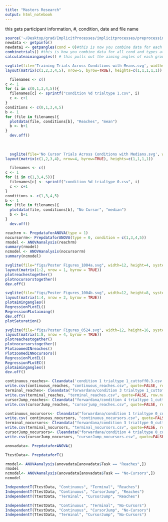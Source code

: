 ```yaml
---
title: "Masters Research"
output: html_notebook
---
```


this gets participant information, #, condition, date and file name
```r
source('~/Desktop/grad/ImplicitProcesses/implicitprocesses/preprocessing.R')
newdata <- getpinfo()
newdata1 <- getpangles(cond = 0)#this is now you combine data for each condition and trialtype
combinetrials() #this is how you combine data for all cond and types at once
calculateaimingangles() # this pulls out the aiming angles of each group and makes a csv file of them. 
```
```r
svglite(file='Training Trials Across Conditions with Means.svg', width=5, height=15, system_fonts=list(sans = "Arial"))
layout(matrix(c(1,2,3,4,5), nrow=5, byrow=TRUE), heights=c(1,1,1,1,1))

  filenames <- c()
c <- 1
for (i in c(0,1,3,4,5)){
  filenames[c] <- sprintf("condition %d trialtype 1.csv", i)
  c <- c+1
}
conditions <- c(0,1,3,4,5)
b <- 1
for (file in filenames){
  plotdata(file, conditions[b], "Reaches", "mean")
  b <- b+1
}
  dev.off()
  
  
  
  svglite(file='No Cursor Trials Across Conditions with Medians.svg', width=5, height=15, system_fonts=list(sans = "Arial"))
layout(matrix(c(1,2,3,4), nrow=4, byrow=TRUE), heights=c(1,1,1,1))

  filenames <- c()
c <- 1
for (i in c(1,3,4,5)){
  filenames[c] <- sprintf("condition %d trialtype 0.csv", i)
  c <- c+1
}
conditions <- c(1,3,4,5)
b <- 1
for (file in filenames){
  plotdata(file, conditions[b], "No Cursor", "median")
  b <- b+1
}
  dev.off()
```
```r
reachrm <- PrepdataforANOVA(type = 1)
nocursorrm<- PrepdataforANOVA(type = 0, condition = c(1,3,4,5))
rmodel <- ANOVAanalysis(reachrm)
summary(rmodel)
ncmodel <- ANOVAanalysis(nocursorrm)
summary(ncmodel)
```




```r
svglite(file="figs/Poster Figures_1004a.svg", width=12, height=4, system_fonts=list(sans = "Arial"))
layout(matrix(1:2, nrow = 1, byrow = TRUE))
plotreachestogether()
plotnocursorstogether()
dev.off()

svglite(file="figs/Poster Figures_1004b.svg", width=12, height=8, system_fonts=list(sans = "Arial"))
layout(matrix(1:4, nrow = 2, byrow = TRUE))
plotaimingangles()
RegressionPLotEL()
RegressionPLotaiming()
dev.off()
plotSaturation()

```


```r

svglite(file="figs/Poster Figures_0524.svg", width=12, height=16, system_fonts=list(sans = "Arial"))
layout(matrix(1:8, nrow = 4, byrow = TRUE))
plotreachestogether()
plotnocursorstogether()
PlotzoomedINreaches()
PlotzoomedINNocursors()
RegressionPLotEL()
RegressionPLotEC()
plotaimingangles()
dev.off()

```


```r
continuous_reaches<- Cleandata('condition 1 trialtype 1_cuttoff0.3.csv')
write.csv(continuous_reaches, "continuous_reaches.csv", quote=FALSE, row.names = FALSE)
terminal_reaches<- Cleandata("forwardana/condition 3 trialtype 1_cuttoff0.3.csv")
write.csv(terminal_reaches, "terminal_reaches.csv", quote=FALSE, row.names = FALSE)
cursorJump_reaches<- Cleandata("forwardana/condition 4 trialtype 1_cuttoff0.3.csv")
write.csv(cursorJump_reaches, "cursorjump_reaches.csv", quote=FALSE, row.names = FALSE)

continuous_nocursors<- Cleandata("forwardana/condition 1 trialtype 0_cuttoff0.3.csv")
write.csv( continuous_nocursors, "continuous_nocursors.csv", quote=FALSE, row.names = FALSE)
terminal_nocursors<- Cleandata("forwardana/condition 3 trialtype 0_cuttoff0.3.csv")
write.csv(terminal_nocursors, "terminal_nocursors.csv", quote=FALSE, row.names = FALSE)
cursorJump_nocursors<- Cleandata("forwardana/condition 4 trialtype 0_cuttoff0.3.csv")
write.csv(cursorJump_nocursors, "cursorJump_nocursors.csv", quote=FALSE, row.names = FALSE)
```



```r

anovadata<- PrepdataforANOVA()

TtestData<- PrepdataforT()
```


```r
rmodel<- ANOVAanalysis(anovadata[anovadata$Task == "Reaches",])
rmodel
ncmodel<- ANOVAanalysis(anovadata[anovadata$Task == "No-Cursors",])
ncmodel

IndependentT(TtestData, "Continuous", "Terminal", "Reaches")
IndependentT(TtestData, "Continuous", "CursorJump", "Reaches")
IndependentT(TtestData, "Terminal", "CursorJump", "Reaches")

IndependentT(TtestData, "Continuous", "Terminal", "No-Cursors")
IndependentT(TtestData, "Continuous", "CursorJump", "No-Cursors")
IndependentT(TtestData, "Terminal", "CursorJump", "No-Cursors")

  

```
